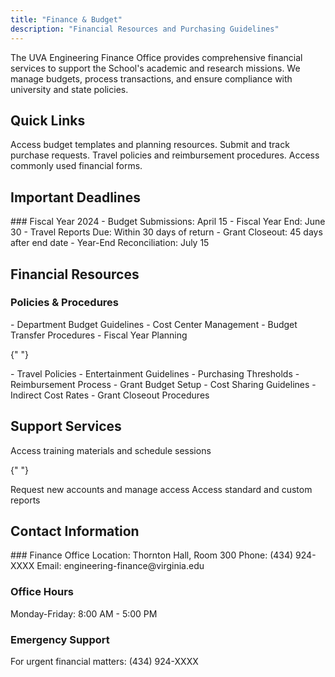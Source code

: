 ```yaml
---
title: "Finance & Budget"
description: "Financial Resources and Purchasing Guidelines"
---
```


The UVA Engineering Finance Office provides comprehensive financial services to support the School's academic and research missions. We manage budgets, process transactions, and ensure compliance with university and state policies.

## Quick Links

<CardGroup>
  <Card title="Budget Planning" icon="calculator" href="/finance/budget">
    Access budget templates and planning resources.
  </Card>

<Card title="Purchase Requests" icon="cart-shopping" href="/finance/purchasing">
  Submit and track purchase requests.
</Card>

<Card title="Travel & Expenses" icon="plane" href="/finance/travel">
  Travel policies and reimbursement procedures.
</Card>

  <Card title="Financial Forms" icon="file-invoice" href="/finance/forms">
    Access commonly used financial forms.
  </Card>
</CardGroup>

## Important Deadlines

<Note>
  ### Fiscal Year 2024 - Budget Submissions: April 15 - Fiscal Year End: June 30
  - Travel Reports Due: Within 30 days of return - Grant Closeout: 45 days after
  end date - Year-End Reconciliation: July 15
</Note>

## Financial Resources

### Policies & Procedures

<AccordionGroup>
  <Accordion icon="money-bill" title="Budget Management">
    - Department Budget Guidelines
    - Cost Center Management
    - Budget Transfer Procedures
    - Fiscal Year Planning
  </Accordion>

{" "}

<Accordion icon="receipt" title="Expense Management">
  - Travel Policies - Entertainment Guidelines - Purchasing Thresholds -
  Reimbursement Process
</Accordion>

  <Accordion icon="file-contract" title="Grant Management">
    - Grant Budget Setup
    - Cost Sharing Guidelines
    - Indirect Cost Rates
    - Grant Closeout Procedures
  </Accordion>
</AccordionGroup>

## Support Services

<CardGroup>
  <Card title="Financial Training" icon="graduation-cap">
    Access training materials and schedule sessions
  </Card>

{" "}

<Card title="Account Management" icon="key">
  Request new accounts and manage access
</Card>

  <Card title="Financial Reports" icon="chart-line">
    Access standard and custom reports
  </Card>
</CardGroup>

## Contact Information

<Note>
### Finance Office
Location: Thornton Hall, Room 300  
Phone: (434) 924-XXXX  
Email: engineering-finance@virginia.edu

### Office Hours

Monday-Friday: 8:00 AM - 5:00 PM

### Emergency Support

For urgent financial matters: (434) 924-XXXX

</Note>
